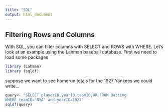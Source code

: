 ```yaml
---
title: "SQL"
output: html_document
---
```


## Filtering Rows and Columns

With SQL, you can filter columns with SELECT and ROWS with WHERE. Let's look at an example using the Lahman baseball database. First we need to load some packages

```r
library (Lahman)
library (sqldf)
```
suppose we want to see homerun totals for the 1927 Yankees we could write...

```r
query<- "SELECT playerID,yearID,teamID,HR FROM Batting
WHERE teamID='NYA' and yearID=1927"
sqldf(query)

```

